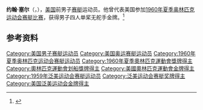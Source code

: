 '''约翰·塞尔'''（{{lang-en|John Sayre}}，{{bd|1936年|4月1日||}}），[[美国|美国]]前男子[[赛艇|赛艇]]运动员。他曾代表美国参加[[1960年夏季奥林匹克运动会赛艇比赛|1960年夏季奥林匹克运动会赛艇比赛]]，获得男子四人单桨无舵手金牌。<ref>{{Cite web|title=John Anthony SAYRE|url=https://olympics.com/zh/athletes/john-anthony-sayre|accessdate=2022-04-18|work=International Olympic Committee}}</ref>

== 参考资料 ==
{{reflist}}

{{奥林匹克运动会赛艇比赛男子四人单桨无舵手冠军}}

{{Authority control}}
{{DEFAULTSORT:Sayre, John}}
[[Category:美国男子赛艇运动员|Category:美国男子赛艇运动员]]
[[Category:美国奥运赛艇运动员|Category:美国奥运赛艇运动员]]
[[Category:1960年夏季奥林匹克运动会赛艇运动员|Category:1960年夏季奥林匹克运动会赛艇运动员]]
[[Category:1960年夏季奧林匹克運動會獎牌得主|Category:1960年夏季奧林匹克運動會獎牌得主]]
[[Category:奧林匹克運動會划船獎牌得主|Category:奧林匹克運動會划船獎牌得主]]
[[Category:美國奧林匹克運動會金牌得主|Category:美國奧林匹克運動會金牌得主]]
[[Category:1959年泛美运动会赛艇运动员|Category:1959年泛美运动会赛艇运动员]]
[[Category:泛美运动会赛艇奖牌得主|Category:泛美运动会赛艇奖牌得主]]
[[Category:美国泛美运动会金牌得主|Category:美国泛美运动会金牌得主]]